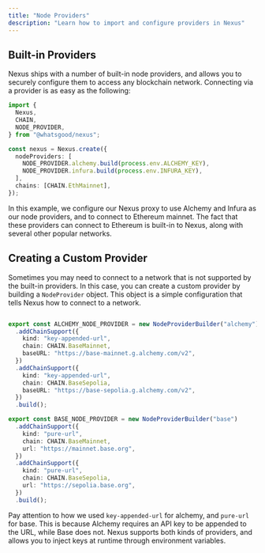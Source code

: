 ```yaml
---
title: "Node Providers"
description: "Learn how to import and configure providers in Nexus"
---
```


## Built-in Providers

Nexus ships with a number of built-in node providers, and allows you to securely configure them to access any blockchain network. Connecting via a provider is as easy as the following:

```typescript
import {
  Nexus,
  CHAIN,
  NODE_PROVIDER,
} from "@whatsgood/nexus";

const nexus = Nexus.create({
  nodeProviders: [
    NODE_PROVIDER.alchemy.build(process.env.ALCHEMY_KEY),
    NODE_PROVIDER.infura.build(process.env.INFURA_KEY),
  ],
  chains: [CHAIN.EthMainnet],
});
```

In this example, we configure our Nexus proxy to use Alchemy and Infura as our node providers, and to connect to  Ethereum mainnet. The fact that these providers can connect to Ethereum is built-in to Nexus, along with several other popular networks.

## Creating a Custom Provider

Sometimes you may need to connect to a network that is not supported by the built-in providers. In this case, you can create a custom provider by building a `NodeProvider` object. This object is a simple configuration that tells Nexus how to connect to a network.

```typescript

export const ALCHEMY_NODE_PROVIDER = new NodeProviderBuilder("alchemy")
  .addChainSupport({
    kind: "key-appended-url",
    chain: CHAIN.BaseMainnet,
    baseURL: "https://base-mainnet.g.alchemy.com/v2",
  })
  .addChainSupport({
    kind: "key-appended-url",
    chain: CHAIN.BaseSepolia,
    baseURL: "https://base-sepolia.g.alchemy.com/v2",
  })
  .build();

export const BASE_NODE_PROVIDER = new NodeProviderBuilder("base")
  .addChainSupport({
    kind: "pure-url",
    chain: CHAIN.BaseMainnet,
    url: "https://mainnet.base.org",
  })
  .addChainSupport({
    kind: "pure-url",
    chain: CHAIN.BaseSepolia,
    url: "https://sepolia.base.org",
  })
  .build();
```

Pay attention to how we used `key-appended-url` for alchemy, and `pure-url` for base. This is because Alchemy requires an API key to be appended to the URL, while Base does not. Nexus supports both kinds of providers, and allows you to inject keys at runtime through environment variables.